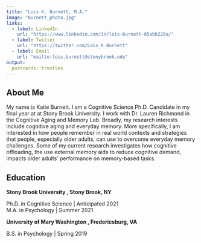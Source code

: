 ```yaml
---
title: "Lois K. Burnett, M.A."
image: "Burnett_photo.jpg"
links:
  - label: LinkedIn
    url: "https://www.linkedin.com/in/lois-burnett-65abb220a/"
  - label: Twitter
    url: "https://twitter.com/Lois_K_Burnett"
  - label: Email
    url: "mailto:lois.burnett@stonybrook.edu"
output: 
  postcards::trestles
---
```


## About Me
My name is Katie Burnett. I am a Cognitive Science Ph.D. Candidate in my final year at at Stony Brook University. I work with Dr. Lauren Richmond in the Cognitive Aging and Memory Lab. Broadly, my research interests include cognitive aging and everyday memory. More specifically, I am interested in how people remember in real world contexts and strategies that people, especially older adults, can use to overcome everyday memory challenges. Some of my current research investigates how cognitive offloading, the use external memory aids to reduce cognitive demand, impacts older adults' performance on memory-based tasks. 

## Education 
**Stony Brook University , Stony Brook, NY**

Ph.D. in Cognitive Science | Anticipated 2021 <br>
M.A. in Psychology | Summer 2021

**University of Mary Washington , Fredericsburg, VA**

B.S. in Psychology | Spring 2019